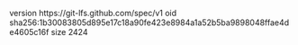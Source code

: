 version https://git-lfs.github.com/spec/v1
oid sha256:1b30083805d895e17c18a90fe423e8984a1a52b5ba9898048ffae4de4605c16f
size 2424
